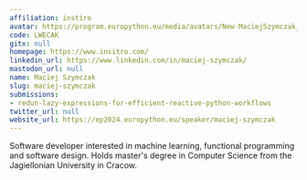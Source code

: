 ```yaml
---
affiliation: instiro
avatar: https://program.europython.eu/media/avatars/New-MaciejSzymczak_23-05-18_3629_favorite.jpg_z91Yoqa.jpg
code: LWECAK
gitx: null
homepage: https://www.insitro.com/
linkedin_url: https://www.linkedin.com/in/maciej-szymczak/
mastodon_url: null
name: Maciej Szymczak
slug: maciej-szymczak
submissions:
- redun-lazy-expressions-for-efficient-reactive-python-workflows
twitter_url: null
website_url: https://ep2024.europython.eu/speaker/maciej-szymczak
---
```


Software developer interested in machine learning, functional programming and software design. Holds master's degree in Computer Science from the Jagiellonian University in Cracow.
